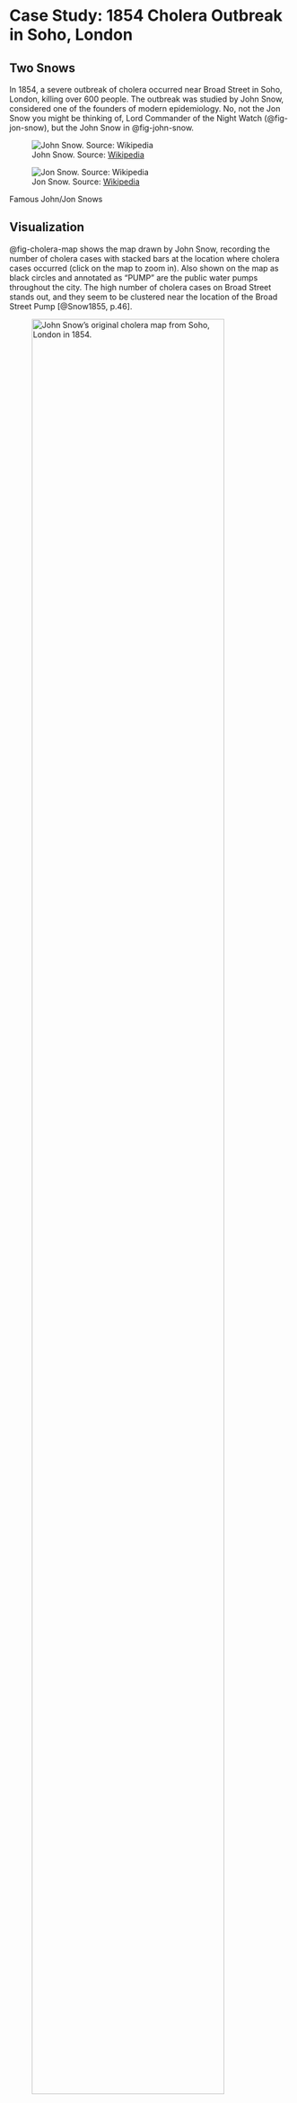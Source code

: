 
# Case Study: 1854 Cholera Outbreak in Soho, London {#sec-cholera}

## Two Snows

In 1854, a severe outbreak of cholera occurred near Broad Street in Soho, London,
killing over 600 people. The outbreak was studied by John Snow, considered one 
of the founders of modern epidemiology. No, not the Jon Snow you might be thinking 
of, Lord Commander of the Night Watch (@fig-jon-snow), but the John Snow in
@fig-john-snow.

::: {#fig-the-snows layout-ncol=2}

![John Snow. Source: [Wikipedia](https://en.wikipedia.org/wiki/John_Snow)](images/John_Snow.jpg){#fig-john-snow fig-align="center"}

![Jon Snow. Source: [Wikipedia](https://en.wikipedia.org/wiki/Jon_Snow_(character))](images/Jon_Snow.png){#fig-jon-snow fig-align="center"}

Famous John/Jon Snows
:::

## Visualization {#sec-cholera-viz}

@fig-cholera-map shows the map drawn by John Snow, recording the number of
cholera cases with stacked bars at the location where cholera cases occurred (click on the 
map to zoom in). Also shown on the map as black circles and annotated as "PUMP" 
are the public water pumps throughout the city. The high number of cholera cases 
on Broad Street stands out, and they seem to be clustered near the location of 
the Broad Street Pump [@Snow1855, p.46].


![John Snow's original cholera map from Soho, London in 1854.](images/Snow_cholera_map_1.jpg){#fig-cholera-map fig-align="center" width=90% .lightbox}

Cholera had been a major problem in the city, thousands had died during previous 
outbreaks. The prevailing theories of the cause of cholera were (i), airborne particles,
called *miasma* that rose from decomposing organic material and (ii), an as of
yet unidentified germ. According to the miasma theory, cholera is contracted by
breathing bad air. John Snow adhered to the germ theory and believed that it
was transmitted through contaminated water.

## Data Validation {#sec-cholera-data}

Talking to residents, Snow identified the public water pump on Broad Street to 
be the source of the outbreak. He failed to identify *the germ* under the microscope
but came to the conclusion based on the pattern in the data and conversations
with residents. Investigating on the ground, he found that nearly all deaths 
were in the vicinity of the Broad Street Pump or by people who had consumed water 
from the pump [@Snow1855, p.47]:

>*It will be observed that the deaths either very much diminished, or ceased altogether, at every point where it becomes decidedly nearer to send to another pump than to the one in Broad street. It may also be noticed that the deaths are most numerous near to the pump where the water could be more readily obtained.*

He persuaded local authorities to remove the handle from the pump to prevent access
to the water. The mortality rate declined after that, but it is believed that the
outbreak was already in decline as people had fled the area. 

:::{.callout-note title="Removing the handle"}
"Removing the handle" is now a term in epidemiology for the removal of a harmful 
agent from the environment. When epidemiologists look for simple answers to
questions about epidemics, they ask "Where is the handle to this pump?" [@CompThinking].
:::

There were some data points (outliers?) that did not agree with the hypothesis that
proximity to the Broad Street pump resulted in more cholera incidences. At the
intersection of Broad Street and New Street was the Lion Brewery; there were no
cholera cases at the brewery although it used water from the Broad Street pump. It turns
out that the workers there were protected from cholera by virtue of a daily
beer allowance. The cholera bacteria is killed in the brewing process making the
beer safe to drink. Drinking beer instead of the contaminated water saved the 
workers from cholera. What appears as an outlier to the model actually reinforces
it.

@CompThinking discuss other data points that appeared initially as anomalies and
ended up implicating the public pump on Broad Street:

- There were deaths in houses closer to the Rupert Street pump than the Broad Street pump. 
It was more convenient for those residents to use the Broad Street pump due to 
the street layout.

- Deaths in houses several blocks away from the Broad Street pump were linked to
children who drank from the Broad Street pump on their way to school.

- John Snow was initially puzzled by two isolated deaths in the Hampstead area, 
far from Soho. He learned that the deceased had once lived in Broad Street. 
Because they liked the taste, they had water from the Broad Street pump delivered
to Hampstead every day. 

The well accessed by the Broad Street pump was contaminated with fecal bacteria
that leaked into the well from a nearby cesspit. Sewage from the house of a cholera
victim had contaminated the well.

## Toward Causality {#sec-cholera-deeper}

### Beyond a Reasonable Doubt?

The evidence that the contaminated well water at the Broad Street pump caused
the high rate of cholera in that neighborhood and among those who consumed the
water is strong. Is it conclusive, however? Have we ruled out any other explanation
*beyond a reasonable doubt*? 

There could be other explanations for the higher cholera incidence rate in the
Broad Street neighborhood compared to other areas of London. Maybe the diet is
different among the residents of that poorer area. Maybe their occupations expose
them to harmful agents at work. Maybe there is something different in the way
their houses were constructed. 

While we know today that the bacterium *Vibrio cholerae* causes cholera, that 
discovery was not made until 1883 and John Snow had failed to identify a "germ"
when he studied the Broad Street pump water. The prevailing miasma theory of
infection from airborne particles also did not support Snow's findings. While
his data, visualization, and analysis showed a strong association between 
cholera and proximity to the Broad Street pump, a deeper analysis was necessary
to convince his contemporaries.

To establish cause and effect and prove that a variable causes an outcome, 
modern science would design and run an experiment, provided it is ethically 
and technically possible. In such an experiment one would control for all other
factors except the one hypothesized to cause the outcome. One method of controlling
these **confounding** factors is by randomly assigning the conditions of interest
to people and to observe what happens. Exposing folks deliberately to contaminated 
water that could harm or even kill them is not justified. Fortunately, John Snow
found a real-life experiment with perfect conditions to establish cause and 
effect between cholera and water contamination.

### John Snow's "Experiment"

He studied the cholera incidences among recipients of water from two water supply
companies. The Lambeth company used water from the River Thames drawn upriver from 
sewage discharge and the Southwark \& Vauxhall company drew water below the 
discharge. Snow also established that for all intents and purposes the households
receiving water from either company were indistinguishable; in statistical terms
they were comparable. The only thing that differentiated the two groups was the
water supplier. @Snow1855 [p. 75] wrote 

>*In many cases a single house has a supply different from that on either side. Each company supplies both rich and poor, both large houses and small; there is no difference in the condition or occupation of the persons receiving the water of the different companies...As there is no difference whatever either in the houses or the people receiving the supply of the two Water Companies, or in any of the physical conditions with which they are surrounded, it is obvious that no experiment could have been devised which would more thoroughly test the effect of water supply on the progress of Cholera than this, which circumstances placed ready made before the observer.*

@tbl-chol-rate is based on @Snow1855 [p. 80] and covers the period from 
January 1 to December 12, 1853. The cholera death rate on a 
per 10,000 house basis is almost 14 times higher in households supplied by 
Southwark \& Vauxhall compared to those who received their water from Lambeth.

| Water Supplier | No. of Houses | Cholera Deaths | Deaths per 10,000 Houses |
|:---:|:---:|:---:|:---:|
| Southwark \& Vauxhall | 40,046 | 286 | 71 |
| Lambeth | 26,107 | 14 | 5 |

: Cholera incidences and rates for two water supply companies leading up to the 1854 outbreak. {#tbl-chol-rate .striped}

In all of London there were 563 deaths from cholera in the same period. In other
words, 50\% of the deaths took place among customers of the Southwark \& Vauxhall
company. Ouch.

For the first seven week period of the 1854 outbreak, @Snow1855 [p. 86] recorded
the death rates in @tbl-chol-rate2

| Water Supplier | No. of Houses | Cholera Deaths | Deaths per 10,000 Houses |
|:---:|:---:|:---:|:---:|
| Southwark \& Vauxhall | 40,046 | 1,263 | 315 |
| Lambeth | 26,107 | 98 | 37 |
| Rest of London | 256,423 | 1,422 | $55^*$ |

: Cholera incidences and rates during the first seven weeks of the outbreak. The death rate in the rest of London was reported as 59 in Table IX of @Snow1855, but calculates to 55 deaths per 10,000. {#tbl-chol-rate2 .striped}

In statistical terms, such a difference in the death rates is **highly significant**,
meaning that if there is no difference in the water quality between the suppliers,
such a discrepancy would virtually never happen. The only reasonable explanation
for the higher death rate, since differences between the groups receiving the 
water have been ruled out, is the quality (contamination) of the Southwark \&
Vauxhall water.




